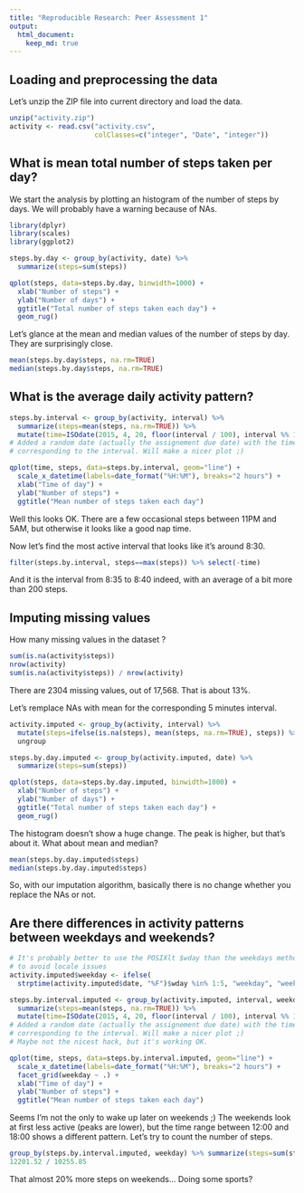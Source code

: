 ```yaml
---
title: "Reproducible Research: Peer Assessment 1"
output: 
  html_document:
    keep_md: true
---
```



## Loading and preprocessing the data
Let's unzip the ZIP file into current directory and load the data.
```r
unzip("activity.zip")
activity <- read.csv("activity.csv",
                     colClasses=c("integer", "Date", "integer"))
```

## What is mean total number of steps taken per day?
We start the analysis by plotting an histogram of the number of steps by days. We will probably have a warning because of NAs.
```r
library(dplyr)
library(scales)
library(ggplot2)

steps.by.day <- group_by(activity, date) %>%
  summarize(steps=sum(steps))

qplot(steps, data=steps.by.day, binwidth=1000) +
  xlab("Number of steps") +
  ylab("Number of days") +
  ggtitle("Total number of steps taken each day") +
  geom_rug()
```

Let's glance at the mean and median values of the number of steps by day. They are surprisingly close.
```r
mean(steps.by.day$steps, na.rm=TRUE)
median(steps.by.day$steps, na.rm=TRUE)
```

## What is the average daily activity pattern?
```r
steps.by.interval <- group_by(activity, interval) %>%
  summarize(steps=mean(steps, na.rm=TRUE)) %>%
  mutate(time=ISOdate(2015, 4, 20, floor(interval / 100), interval %% 100))
# Added a random date (actually the assignement due date) with the time
# corresponding to the interval. Will make a nicer plot ;)

qplot(time, steps, data=steps.by.interval, geom="line") +
  scale_x_datetime(labels=date_format("%H:%M"), breaks="2 hours") +
  xlab("Time of day") +
  ylab("Number of steps") +
  ggtitle("Mean number of steps taken each day")
```

Well this looks OK. There are a few occasional steps between 11PM and 5AM, but otherwise it looks like a good nap time.

Now let's find the most active interval that looks like it's around 8:30.
```r
filter(steps.by.interval, steps==max(steps)) %>% select(-time)
```

And it is the interval from 8:35 to 8:40 indeed, with an average of a bit more than 200 steps.

## Imputing missing values
How many missing values in the dataset ?
```r
sum(is.na(activity$steps))
nrow(activity)
sum(is.na(activity$steps)) / nrow(activity)
```

There are 2304 missing values, out of 17,568. That is about 13%.

Let's remplace NAs with mean for the corresponding 5 minutes interval.
```r
activity.imputed <- group_by(activity, interval) %>%
  mutate(steps=ifelse(is.na(steps), mean(steps, na.rm=TRUE), steps)) %>%
  ungroup

steps.by.day.imputed <- group_by(activity.imputed, date) %>%
  summarize(steps=sum(steps))

qplot(steps, data=steps.by.day.imputed, binwidth=1000) +
  xlab("Number of steps") +
  ylab("Number of days") +
  ggtitle("Total number of steps taken each day") +
  geom_rug()
```

The histogram doesn't show a huge change. The peak is higher, but that's about it.
What about mean and median?

```r
mean(steps.by.day.imputed$steps)
median(steps.by.day.imputed$steps)
```

So, with our imputation algorithm, basically there is no change whether you replace the NAs or not.

## Are there differences in activity patterns between weekdays and weekends?
```r
# It's probably better to use the POSIXlt $wday than the weekdays method
# to avoid locale issues
activity.imputed$weekday <- ifelse(
  strptime(activity.imputed$date, "%F")$wday %in% 1:5, "weekday", "weekend")

steps.by.interval.imputed <- group_by(activity.imputed, interval, weekday) %>%
  summarize(steps=mean(steps, na.rm=TRUE)) %>%
  mutate(time=ISOdate(2015, 4, 20, floor(interval / 100), interval %% 100))
# Added a random date (actually the assignement due date) with the time
# corresponding to the interval. Will make a nicer plot ;)
# Maybe not the nicest hack, but it's working OK.

qplot(time, steps, data=steps.by.interval.imputed, geom="line") +
  scale_x_datetime(labels=date_format("%H:%M"), breaks="2 hours") +
  facet_grid(weekday ~ .) +
  xlab("Time of day") +
  ylab("Number of steps") +
  ggtitle("Mean number of steps taken each day")
```

Seems I'm not the only to wake up later on weekends ;)
The weekends look at first less active (peaks are lower), but the time range between 12:00 and 18:00 shows a different pattern. Let's try to count the number of steps.

```r
group_by(steps.by.interval.imputed, weekday) %>% summarize(steps=sum(steps))
12201.52 / 10255.85
```

That almost 20% more steps on weekends... Doing some sports?
